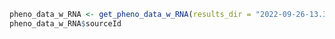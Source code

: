 ```r
pheno_data_w_RNA <- get_pheno_data_w_RNA(results_dir = "2022-09-26-13.37_edgeR_fat_data/")
pheno_data_w_RNA$sourceId
```
